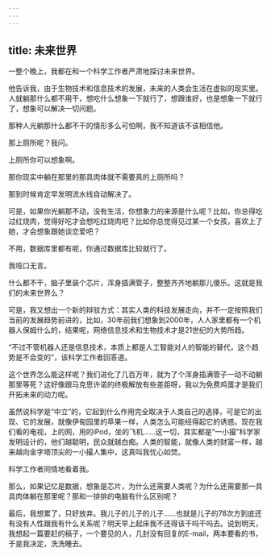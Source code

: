 ```yaml
---
---
---
```

title: 未来世界
---




一整个晚上，我都在和一个科学工作者严肃地探讨未来世界。

他告诉我，由于生物技术和信息技术的发展，未来的人类会生活在虚拟的现实里。人就躺那什么都不用干，想吃什么想象一下就行了，想跟谁好，也是想象一下就行了，想象可以解决一切问题。

那种人光躺那什么都不干的情形多么可怕啊，我不知道该不该相信他。

那上厕所呢？我问。

上厕所你可以想象啊。

那你现实中躺在那里的那具肉体就不需要真的上厕所吗？

那到时候肯定早发明流水线自动解决了。

可是，如果你光躺那不动，没有生活，你想象力的来源是什么呢？比如，你总得吃过红烧肉，觉得好吃才会想吃红烧肉吧？比如你总觉得见过某一个女孩，喜欢上了她，才会想象跟她谈恋爱吧？

不用，数据库里都有呢，你通过数据库比较就行了。

我哑口无言。

什么都不干，脑子里装个芯片，浑身插满管子，整整齐齐地躺那儿傻乐。这就是我们的未来世界么？

可是，我又想出一个新的辩驳方式：其实人类的科技发展走向，并不一定按照我们当前的发展趋势前进的，比如，30年前我们想象到2000年，人人家里都有一个机器人保姆什么的，结果呢，网络信息技术和生物技术才是21世纪的大势所趋。

“不过不管机器人还是信息技术，本质上都是人工智能对人的智能的替代，这个趋势是不会变的”，该科学工作者回答道。

这个世界怎么能这样呢？我们进化了几百万年，就为了个浑身插满管子一动不动躺那里等死？这好像跟马克思许诺的终极解放有些差距呀，我以为免费鸡蛋才是我们开拓未来的动力呢。

虽然说科学是“中立”的，它起到什么作用完全取决于人类自己的选择，可是它的出现、它的发展，就像伊甸园里的苹果一样，人类怎么可能经得起它的诱惑。现在我们看的电视，上的网，用的iPod，坐的飞机……这一切，其实都是“一小撮”科学家发明设计的，他们越聪明，民众就越白痴。人类的智能，就像人类的财富一样，越来越向金字塔顶尖的一小撮人集中，这真叫我忧心如焚。

科学工作者同情地看着我。

那么，如果记忆是数据，想象是芯片，为什么还需要人类呢？为什么还需要那一具具肉体躺在那里呢？那和一排排的电脑有什么区别呢？

最后，我想累了，只好放弃。我儿子的儿子的儿子……也就是儿子的78次方到底还有没有人性跟我有什么关系呢？明天早上起床我不还得该干吗干吗去。说到明天，我想起一篇要赶的稿子，一个要见的人，几封没有回复的E-mail，两本要看的书，于是我决定，洗洗睡去。